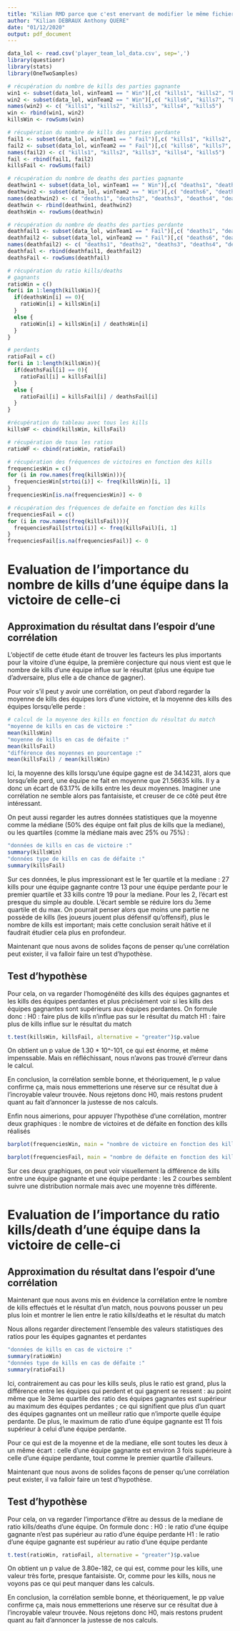 ```yaml
---
title: "Kilian RMD parce que c'est enervant de modifier le même fichier par git"
author: "Kilian DEBRAUX Anthony QUERE"
date: "01/12/2020"
output: pdf_document
---
```


```r
data_lol <- read.csv('player_team_lol_data.csv', sep=',')
library(questionr)
library(stats)
library(OneTwoSamples)

# récupération du nombre de kills des parties gagnante
win1 <- subset(data_lol, winTeam1 == " Win")[,c( "kills1", "kills2", "kills3", "kills4", "kills5")]
win2 <- subset(data_lol, winTeam2 == " Win")[,c( "kills6", "kills7", "kills8", "kills9", "kills10")]
names(win2) <- c( "kills1", "kills2", "kills3", "kills4", "kills5")
win <- rbind(win1, win2)
killsWin <- rowSums(win)

# récupération du nombre de kills des parties perdante
fail1 <- subset(data_lol, winTeam1 == " Fail")[,c( "kills1", "kills2", "kills3", "kills4", "kills5")]
fail2 <- subset(data_lol, winTeam2 == " Fail")[,c( "kills6", "kills7", "kills8", "kills9", "kills10")]
names(fail2) <- c( "kills1", "kills2", "kills3", "kills4", "kills5")
fail <- rbind(fail1, fail2)
killsFail <- rowSums(fail)

# récupération du nombre de deaths des parties gagnante
deathwin1 <- subset(data_lol, winTeam1 == " Win")[,c( "deaths1", "deaths2", "deaths3", "deaths4", "deaths5")]
deathwin2 <- subset(data_lol, winTeam2 == " Win")[,c( "deaths6", "deaths7", "deaths8", "deaths9", "deaths10")]
names(deathwin2) <- c( "deaths1", "deaths2", "deaths3", "deaths4", "deaths5")
deathwin <- rbind(deathwin1, deathwin2)
deathsWin <- rowSums(deathwin)

# récupération du nombre de deaths des parties perdante
deathfail1 <- subset(data_lol, winTeam1 == " Fail")[,c( "deaths1", "deaths2", "deaths3", "deaths4", "deaths5")]
deathfail2 <- subset(data_lol, winTeam2 == " Fail")[,c( "deaths6", "deaths7", "deaths8", "deaths9", "deaths10")]
names(deathfail2) <- c( "deaths1", "deaths2", "deaths3", "deaths4", "deaths5")
deathfail <- rbind(deathfail1, deathfail2)
deathsFail <- rowSums(deathfail)

# récupération du ratio kills/deaths
# gagnants
ratioWin = c()
for(i in 1:length(killsWin)){
  if(deathsWin[i] == 0){
    ratioWin[i] = killsWin[i]
  }
  else {
    ratioWin[i] = killsWin[i] / deathsWin[i]
  }
}

# perdants
ratioFail = c()
for(i in 1:length(killsWin)){
  if(deathsFail[i] == 0){
    ratioFail[i] = killsFail[i]
  }
  else {
    ratioFail[i] = killsFail[i] / deathsFail[i]
  }
}

#récupération du tableau avec tous les kills
killsWF <- cbind(killsWin, killsFail)

# récupération de tous les ratios
ratioWF <- cbind(ratioWin, ratioFail)

# récupération des fréquences de victoires en fonction des kills
frequenciesWin = c()
for (i in row.names(freq(killsWin))){
  frequenciesWin[strtoi(i)] <- freq(killsWin)[i, 1]
}
frequenciesWin[is.na(frequenciesWin)] <- 0

# récupération des fréquences de defaite en fonction des kills
frequenciesFail = c()
for (i in row.names(freq(killsFail))){
  frequenciesFail[strtoi(i)] <- freq(killsFail)[i, 1]
}
frequenciesFail[is.na(frequenciesFail)] <- 0


```

# Evaluation de l'importance du nombre de kills d'une équipe dans la victoire de celle-ci

## Approximation du résultat dans l'espoir d'une corrélation

L'objectif de cette étude étant de trouver les facteurs les plus importants pour la vitoire d'une équipe, la première conjecture qui nous vient est que le nombre de kills d'une équipe influe sur le résultat (plus une équipe tue d'adversaire, plus elle a de chance de gagner).  

Pour voir s'il peut y avoir une corrélation, on peut d'abord regarder la moyenne de kills des équipes lors d'une victoire, et la moyenne des kills des équipes lorsqu'elle perde :  


```r
# calcul de la moyenne des kills en fonction du résultat du match
"moyenne de kills en cas de victoire :"
mean(killsWin)
"moyenne de kills en cas de défaite :"
mean(killsFail)
"différence des moyennes en pourcentage :"
mean(killsFail) / mean(killsWin)
```
Ici, la moyenne des kills lorsqu'une équipe gagne est de 34.14231, alors que lorsqu'elle perd, une équipe ne fait en moyenne que 21.56635 kills. Il y a donc un écart de 63.17% de kills entre les deux moyennes. Imaginer une corrélation ne semble alors pas fantaisiste, et creuser de ce côté peut être intéressant.  

On peut aussi regarder les autres données statistiques que la moyenne comme la médiane (50% des équipe ont fait plus de kills que la mediane), ou les quartiles (comme la médiane mais avec 25% ou 75%) :   

```r
"données de kills en cas de victoire :"
summary(killsWin)
"données type de kills en cas de défaite :"
summary(killsFail)
```

Sur ces données, le plus impressionant est le 1er quartile et la mediane : 27 kills pour une équipe gagnante contre 13 pour une équipe perdante pour le premier quartile et 33 kills contre 19 pour la mediane. Pour les 2, l'écart est presque du simple au double. L'écart semble se réduire lors du 3eme quartile et du max. On pourrait penser alors que moins une partie ne possède de kills (les joueurs jouent plus défensif qu'offensif), plus le nombre de kills est important; mais cette conclusion serait hâtive et il faudrait étudier cela plus en profondeur.  

Maintenant que nous avons de solides façons de penser qu'une corrélation peut exister, il va falloir faire un test d'hypothèse.  

## Test d'hypothèse

Pour cela, on va regarder l'homogénéité des kills des équipes gagnantes et les kills des équipes perdantes et plus précisément voir si les kills des équipes gagnantes sont supérieurs aux équipes perdantes.
On formule donc :
H0 : faire plus de kills n'influe pas sur le résultat du match
H1 : faire plus de kills influe sur le résultat du match

```r
t.test(killsWin, killsFail, alternative = "greater")$p.value
```

On obtient un p value de 1.30 * 10^-101, ce qui est énorme, et même impenssable. Mais en réfléchissant, nous n'avons pas trouvé d'erreur dans le calcul.

En conclusion, la corrélation semble bonne, et théoriquement, le p value confirme ça, mais nous emmetterions une réserve sur ce résultat due à l'incroyable valeur trouvée. Nous rejetons donc H0, mais restons prudent quant au fait d'annoncer la justesse de nos calculs.

Enfin nous aimerions, pour appuyer l'hypothèse d'une corrélation, montrer deux graphiques : le nombre de victoires et de défaite en fonction des kills réalisés

```r
barplot(frequenciesWin, main = "nombre de victoire en fonction des kills effectués por une équipe")
```

```r
barplot(frequenciesFail, main = "nombre de défaite en fonction des kills effectués por une équipe")
```

Sur ces deux graphiques, on peut voir visuellement la différence de kills entre une équipe gagnante et une équipe perdante : les 2 courbes semblent suivre une distribution normale mais avec une moyenne très différente.



# Evaluation de l'importance du ratio kills/death d'une équipe dans la victoire de celle-ci

## Approximation du résultat dans l'espoir d'une corrélation

Maintenant que nous avons mis en évidence la corrélation entre le nombre de kills effectués et le résultat d'un match, nous pouvons pousser un peu plus loin et montrer le lien entre le ratio kills/deaths et le résultat du match 

Nous allons regarder directement l'ensemble des valeurs statistiques des ratios pour les équipes gagnantes et perdantes
  

```r
"données de kills en cas de victoire :"
summary(ratioWin)
"données type de kills en cas de défaite :"
summary(ratioFail)
```

Ici, contrairement au cas pour les kills seuls, plus le ratio est grand, plus la différence entre les équipes qui perdent et qui gagnent se ressent : au point même que le 3ème quartile des ratio des équipes gagnantes est supérieur au maximum des équipes perdantes ; ce qui signifient que plus d'un quart des équipes gagnantes ont un meilleur ratio que n'importe quelle équipe perdante. De plus, le maximum de ratio d'une équipe gagnante est 11 fois supérieur à celui d'une équipe perdante.

Pour ce qui est de la moyenne et de la mediane, elle sont toutes les deux à un même écart : celle d'une équipe gagnante est environ 3 fois supérieure à celle d'une équipe perdante, tout comme le premier quartile d'ailleurs.

Maintenant que nous avons de solides façons de penser qu'une corrélation peut exister, il va falloir faire un test d'hypothèse.  

## Test d'hypothèse

Pour cela, on va regarder l'importance d'être au dessus de la mediane de ratio kills/deaths d'une équipe.
On formule donc :
H0 : le ratio d'une équipe gagnante n'est pas supérieur au ratio d'une équipe perdante
H1 : le ratio d'une équipe gagnante est supérieur au ratio d'une équipe perdante

```r
t.test(ratioWin, ratioFail, alternative = "greater")$p.value
```



On obtient un p value de 3.80e-182, ce qui est, comme pour les kills, une valeur très forte, presque fantaisiste. Or, comme pour les kills, nous ne voyons pas ce qui peut manquer dans les calculs.

En conclusion, la corrélation semble bonne, et théoriquement, le pp value confirme ça, mais nous emmetterions une réserve sur ce résultat due à l'incroyable valeur trouvée. Nous rejetons donc H0, mais restons prudent quant au fait d'annoncer la justesse de nos calculs.


























